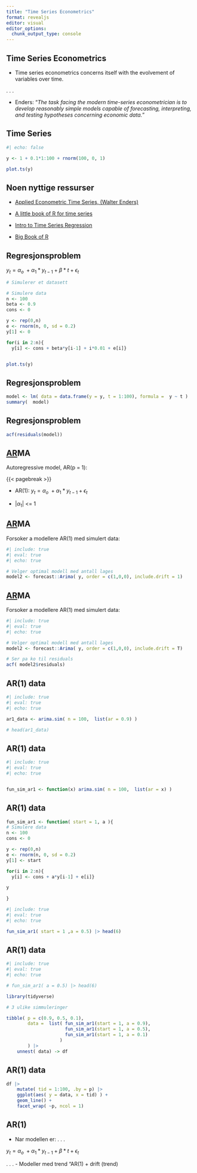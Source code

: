 ```yaml
---
title: "Time Series Econometrics"
format: revealjs
editor: visual
editor_options: 
  chunk_output_type: console
---
```


## Time Series Econometrics

-   Time series econometrics concerns itself with the evolvement of variables over time.

. . .

-   Enders: "*The task facing the modern time-series econometrician is to develop reasonably simple models capable of forecasting, interpreting, and testing hypotheses concerning economic data.*"

## Time Series

```r
#| echo: false

y <- 1 + 0.1*1:100 + rnorm(100, 0, 1)

plot.ts(y)

```

## Noen nyttige ressurser

-   [Applied Econometric Time Series, (Walter Enders)](https://new.mmf.lnu.edu.ua/wp-content/uploads/2018/03/enders_applied_econometric_time_series.pdf)

-   [A little book of R for time series](https://buildmedia.readthedocs.org/media/pdf/a-little-book-of-r-for-time-series/latest/a-little-book-of-r-for-time-series.pdf)

-   [Intro to Time Series Regression](https://www.econometrics-with-r.org/14-ittsraf.html)

- [Big Book of R](https://www.bigbookofr.com/index.html)


## Regresjonsproblem

$y_{t} = \alpha_{o}\ + \alpha_{1}*y_{t-1} +\beta*t +\epsilon_{t}$

```r
# Simulerer et datasett

# Simulere data
n <- 100
beta <- 0.9
cons <- 0

y <- rep(0,n)
e <- rnorm(n, 0, sd = 0.2)
y[1] <- 0

for(i in 2:n){ 
  y[i] <- cons + beta*y[i-1] + i*0.01 + e[i]}


plot.ts(y)


```

## Regresjonsproblem

```r

model <- lm( data = data.frame(y = y, t = 1:100), formula =  y ~ t )
summary(  model)


```

## Regresjonsproblem

```r

acf(residuals(model))

```

## [AR]{.underline}MA

Autoregressive model, AR(p = 1):

{{< pagebreak >}}

-   AR(1): $y_{t} = \alpha_{o}\ + \alpha_{1}*y_{t-1} + \epsilon_{t}$

-   \|$\alpha_{1}$\| \<= 1

## [AR]{.underline}MA

Forsoker a modellere AR(1) med simulert data:

```r
#| include: true
#| eval: true
#| echo: true

# Velger optimal modell med antall lages 
model2 <- forecast::Arima( y, order = c(1,0,0), include.drift = 1)


```

## [AR]{.underline}MA

Forsoker a modellere AR(1) med simulert data:

```r
#| include: true
#| eval: true
#| echo: true

# Velger optimal modell med antall lages 
model2 <- forecast::Arima( y, order = c(1,0,0), include.drift = T)

# Ser pa ko til residuals
acf( model2$residuals)

```

## AR(1) data

```r
#| include: true
#| eval: true
#| echo: true

ar1_data <- arima.sim( n = 100,  list(ar = 0.9) )

# head(ar1_data)

```

## AR(1) data

```r
#| include: true
#| eval: true
#| echo: true


fun_sim_ar1 <- function(x) arima.sim( n = 100,  list(ar = x) )

```

## AR(1) data

```r

fun_sim_ar1 <- function( start = 1, a ){
# Simulere data
n <- 100
cons <- 0

y <- rep(0,n)
e <- rnorm(n, 0, sd = 0.2)
y[1] <- start

for(i in 2:n){ 
  y[i] <- cons + a*y[i-1] + e[i]}

y
    
}


```

```r
#| include: true
#| eval: true
#| echo: true

fun_sim_ar1( start = 1 ,a = 0.5) |> head(6)

```

## AR(1) data

```r
#| include: true
#| eval: true
#| echo: true

# fun_sim_ar1( a = 0.5) |> head(6)

library(tidyverse)

# 3 ulike simmuleringer

tibble( p = c(0.9, 0.5, 0.1),
        data =  list( fun_sim_ar1(start = 1, a = 0.9),
                      fun_sim_ar1(start = 1, a = 0.5),
                      fun_sim_ar1(start = 1, a = 0.1)
                    )
        ) |> 
    unnest( data) -> df

```

## AR(1) data

```r

df |>
    mutate( tid = 1:100, .by = p) |> 
    ggplot(aes( y = data, x = tid) ) +
    geom_line() +
    facet_wrap( ~p, ncol = 1)

```



## AR(1) 
- Nar modellen er:
. . . 

$y_{t} = \alpha_{o}\ + \alpha_{1}*y_{t-1} + \beta*t +\epsilon_{t}$

. . .
- Modeller med trend "AR(1) + drift (trend) 







